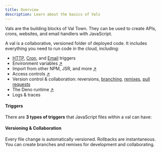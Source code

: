 ```yaml
---
title: Overview
description: Learn about the basics of Vals
---
```



Vals are the building blocks of Val Town. They can be used to create APIs, crons, websites, and email handlers with JavaScript.

A val is a collaborative, versioned folder of deployed code. It includes everything you need to run code in the cloud, including:

- [HTTP](/vals/http), [Cron](/vals/cron), and [Email](/vals/email) triggers
- Environment variables [↗](/reference/environment-variables/)
- Import from other NPM, JSR, and more [↗](/reference/import/)
- Access controls [↗](/reference/permissions/)
- Version control & collaboration: reversions, [branching](/vals/branches), [remixes](/vals/remixes), [pull requests](/vals/pull-requests)
- The Deno runtime [↗](/reference/runtime/)
- Logs & traces

#### Triggers

There are **3 types of triggers** that JavaScript files within a val can have:

<CardGrid>
  <LinkCard
    title="HTTP"
    description="Triggered by https requests. You can make APIs or websites"
    href="/vals/http"
  />
  <LinkCard
    title="Cron"
    description="Triggered by a timer or cron expression"
    href="/vals/cron"
  />
  <LinkCard
    title="Email"
    description="Triggered by an incoming email"
    href="/vals/email"
  />
</CardGrid>

#### Versioning & Collaboration

Every file change is automatically versioned. Rollbacks are instantaneous. You can create branches and remixes for development and collaborating.

<CardGrid>
  <LinkCard
    title="Branches"
    description="Create branches for feature development, testing, and sharing"
    href="/vals/branches"
  />
  <LinkCard
    title="Remixes"
    description="Remix another user's val to make changes and send a pull request"
    href="/vals/remixes"
  />
  <LinkCard
    title="Pull Requests"
    description="Merge changes from a branch or remix back into the parent val"
    href="/vals/pull-requests"
  />
</CardGrid>
